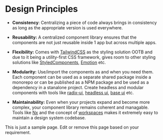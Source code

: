 
<Meta title='Using GenesisX UI/Design Principles' />

# Design Principles

- **Consistency**: Centralizing a piece of code always brings in consistency as
  long as the appropriate version is used everywhere.

- **Reusability:** A centralized component library ensures that the components
  are not just reusable inside 1 app but across multiple apps.

- **Flexibility:** Comes with [TailwindCSS](https://tailwindcss.com/) as the
  styling solution OOTB and due to it being a utility-first CSS framework, gives
  room to other styling solutions like
  [StyledComponents](https://styled-components.com/),
  [Emotion](https://emotion.sh/docs/introduction) etc.

- **Modularity:** Use/import the components as and when you need them. Each
  component can be used as a separate shared package inside a monorepo or can be
  published as a NPM package and be used as a dependency in a stanalone project.
  Create headless and modular components with tools like
  [radix-ui](https://www.radix-ui.com/), [headless ui](https://headlessui.com/),
  [base ui](https://mui.com/base-ui/getting-started/) etc.

- **Maintainability:** Even when your projects expand and become more complex,
  your component library remains coherent and managable. Tools like
  [Nx](https://nx.dev/) and the concept of
  [workspaces](https://turbo.build/repo/docs/handbook/workspaces) makes it
  extremely easy to maintain a design system codebase.

<Callout kind='error'>
	This is just a sample page. Edit or remove this page based on your
	requirement.
</Callout>
